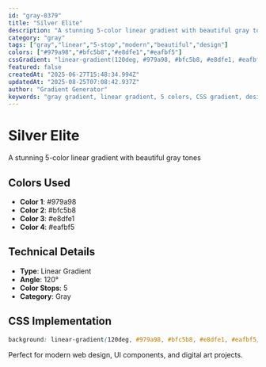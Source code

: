```yaml
---
id: "gray-0379"
title: "Silver Elite"
description: "A stunning 5-color linear gradient with beautiful gray tones"
category: "gray"
tags: ["gray","linear","5-stop","modern","beautiful","design"]
colors: ["#979a98","#bfc5b8","#e8dfe1","#eafbf5"]
cssGradient: "linear-gradient(120deg, #979a98, #bfc5b8, #e8dfe1, #eafbf5)"
featured: false
createdAt: "2025-06-27T15:48:34.994Z"
updatedAt: "2025-08-25T07:08:42.937Z"
author: "Gradient Generator"
keywords: "gray gradient, linear gradient, 5 colors, CSS gradient, design, #979a98, #bfc5b8, #e8dfe1, #eafbf5"
---
```


# Silver Elite

A stunning 5-color linear gradient with beautiful gray tones

## Colors Used
- **Color 1**: #979a98
- **Color 2**: #bfc5b8
- **Color 3**: #e8dfe1
- **Color 4**: #eafbf5

## Technical Details
- **Type**: Linear Gradient
- **Angle**: 120°
- **Color Stops**: 5
- **Category**: Gray

## CSS Implementation
```css
background: linear-gradient(120deg, #979a98, #bfc5b8, #e8dfe1, #eafbf5);
```

Perfect for modern web design, UI components, and digital art projects.
